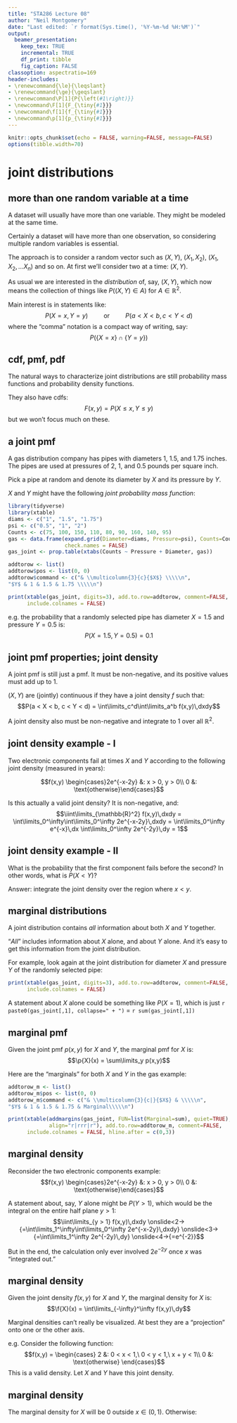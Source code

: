 ```yaml
---
title: "STA286 Lecture 08"
author: "Neil Montgomery"
date: "Last edited: `r format(Sys.time(), '%Y-%m-%d %H:%M')`"
output: 
  beamer_presentation:
    keep_tex: TRUE
    incremental: TRUE
    df_print: tibble
    fig_caption: FALSE
classoption: aspectratio=169
header-includes:
- \renewcommand{\le}{\leqslant}
- \renewcommand{\ge}{\geqslant}
- \renewcommand\P[1]{P{\left(#1\right)}}
- \newcommand\F[1]{F_{\tiny{#1}}}
- \newcommand\f[1]{f_{\tiny{#1}}}
- \newcommand\p[1]{p_{\tiny{#1}}}
---
```


```r
knitr::opts_chunk$set(echo = FALSE, warning=FALSE, message=FALSE)
options(tibble.width=70)
```

# joint distributions

## more than one random variable at a time

A dataset will usually have more than one variable. They might be modeled at the same time.

\pause Certainly a dataset will have more than one observation, so considering multiple random variables is essential.

\pause The approach is to consider a random vector such as $(X,Y)$, $(X_1,X_2)$, $(X_1,X_2,\ldots X_n)$ and so on. At first we'll consider two at a time: $(X,Y)$.

\pause As usual we are interested in the *distribution* of, say, $(X,Y)$, which now means the collection of things like $P((X,Y) \in A)$ for $A \in \mathbb{R}^2$.

\pause Main interest is in statements like:
$$P(X = x, Y = y) \qquad \text{ or } \qquad P(a < X < b, c < Y < d)$$
where the "comma" notation is a compact way of writing, say:
$$P(\{X = x \} \cap \{ Y =y \})$$

## cdf, pmf, pdf

\pause The natural ways to characterize joint distributions are still probability mass functions and probability density functions.

\pause They also have cdfs:
$$F(x,y) = P(X \le x, Y \le y)$$
but we won't focus much on these.

## a joint pmf

A gas distribution company has pipes with diameters 1, 1.5, and 1.75 inches. The pipes are used at pressures of 2, 1, and 0.5 pounds per square inch.

Pick a pipe at random and denote its diameter by $X$ and its pressure by $Y$.

\pause $X$ and $Y$ might have the following *joint probability mass function*:

```r
library(tidyverse)
library(xtable)
diams <- c("1", "1.5", "1.75")
psi <- c("0.5", "1", "2")
Counts <- c(75, 100, 150, 110, 80, 90, 160, 140, 95)
gas <- data.frame(expand.grid(Diameter=diams, Pressure=psi), Counts=Counts,
                  check.names = FALSE)
gas_joint <- prop.table(xtabs(Counts ~ Pressure + Diameter, gas))

addtorow <- list()
addtorow$pos <- list(0, 0)
addtorow$command <- c("& \\multicolumn{3}{c}{$X$} \\\\\n",
"$Y$ & 1 & 1.5 & 1.75 \\\\\n")

print(xtable(gas_joint, digits=3), add.to.row=addtorow, comment=FALSE,
      include.colnames = FALSE)
```

\pause e.g. the probability that a randomly selected pipe has diameter $X=1.5$ and pressure $Y=0.5$ is:
$$P(X = 1.5, Y = 0.5) = 0.1$$

## joint pmf properties; joint density

A joint pmf is still just a pmf. It must be non-negative, and its positive values must add up to 1. 

\pause $(X,Y)$ are (jointly) continuous if they have a joint density $f$ such that:
$$P(a < X < b, c < Y < d) = \int\limits_c^d\int\limits_a^b f(x,y)\,dxdy$$

\pause A joint density also must be non-negative and integrate to 1 over all $\mathbb{R}^2$.

## joint density example - I 

Two electronic components fail at times $X$ and $Y$ according to the following joint density (measured in years):

$$f(x,y) \begin{cases}2e^{-x-2y} &: x > 0, y > 0\\
0 &: \text{otherwise}\end{cases}$$

\pause Is this actually a valid joint density? It is non-negative, and:
$$\iint\limits_{\mathbb{R}^2} f(x,y)\,dxdy = \int\limits_0^\infty\int\limits_0^\infty 2e^{-x-2y}\,dxdy = \int\limits_0^\infty e^{-x}\,dx \int\limits_0^\infty 2e^{-2y}\,dy = 1$$

## joint density example - II

What is the probability that the first component fails before the second? In other words, what is $P(X < Y)$?

\pause Answer: integrate the joint density over the region where $x < y$. 

\begin{align*}
\int\limits_0^\infty\int\limits_0^y 2e^{-x-2y}\,dx\,dy &= 
  \onslide<2->{\int\limits_0^\infty \left[-2e^{-x-2y}\right]_{x=0}^y\,dy\\}
  \onslide<3->{&= \int\limits_0^\infty 2e^{-2y} - 2e^{-3y}\,dy\\}
  \onslide<4->{&= \left[-e^{-2y} + \frac{2}{3} e^{-3y}\right]_{y=0}^\infty\\}
  \onslide<5->{&= \frac{1}{3}}
\end{align*}

## marginal distributions 

A joint distribution contains *all* information about both $X$ and $Y$ together.

"*All*" includes information about $X$ alone, and about $Y$ alone. And it's easy to get this information from the joint distribution.

\pause For example, look again at the joint distribution for diameter $X$ and pressure $Y$ of the randomly selected pipe:

```r
print(xtable(gas_joint, digits=3), add.to.row=addtorow, comment=FALSE,
      include.colnames = FALSE)
```

\pause A statement about $X$ alone could be something like $P(X = 1)$, which is just `r paste0(gas_joint[,1], collapse=" + ")` = `r sum(gas_joint[,1])`

## marginal pmf

Given the joint pmf $p(x,y)$ for $X$ and $Y$, the marginal pmf for $X$ is:
$$\p{X}(x) = \sum\limits_y p(x,y)$$

\pause Here are the "marginals" for both $X$ and $Y$ in the gas example:

```r
addtorow_m <- list()
addtorow_m$pos <- list(0, 0)
addtorow_m$command <- c("& \\multicolumn{3}{c|}{$X$} & \\\\\n",
"$Y$ & 1 & 1.5 & 1.75 & Marginal\\\\\n")

print(xtable(addmargins(gas_joint, FUN=list(Marginal=sum), quiet=TRUE), digits=3,
             align="r|rrr|r"), add.to.row=addtorow_m, comment=FALSE,
      include.colnames = FALSE, hline.after = c(0,3))
```

## marginal density

Reconsider the two electronic components example:
$$f(x,y) \begin{cases}2e^{-x-2y} &: x > 0, y > 0\\
0 &: \text{otherwise}\end{cases}$$

A statement about, say, $Y$ alone might be $P(Y > 1)$, which would be the integral on the entire half plane $y > 1$:
$$\iint\limits_{y > 1} f(x,y)\,dxdy
\onslide<2->{=\int\limits_1^\infty\int\limits_0^\infty 2e^{-x-2y}\,dxdy}
\onslide<3->{=\int\limits_1^\infty 2e^{-2y}\,dy}
\onslide<4->{=e^{-2}}$$

\pause But in the end, the calculation only ever involved $2e^{-2y}$ once $x$ was "integrated out."

## marginal density

Given the joint density $f(x,y)$ for $X$ and $Y$, the marginal density for $X$ is:
$$\f{X}(x) = \int\limits_{-\infty}^\infty f(x,y)\,dy$$

\pause Marginal densities can't really be visualized. At best they are a "projection" onto one or the other axis.

\pause e.g. Consider the following function:
$$f(x,y) = \begin{cases}
2 &: 0 < x < 1,\ 0 < y < 1,\ x + y < 1\\
0 &: \text{otherwise}
\end{cases}$$
\pause This is a valid density. Let $X$ and $Y$ have this joint density.

## marginal density

The marginal density for $X$ will be 0 outside $x \in (0,1)$. Otherwise:
\begin{align*}\f{X}(x) &= \int\limits_{-\infty}^\infty f(x,y)\,dy\\
\onslide<2->{&= \int\limits_0^{1-x} 2\,dy\\}
\onslide<3->{&= 2(1-x)}
\end{align*}
